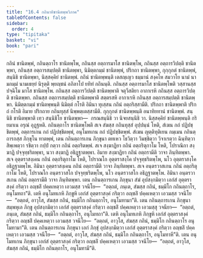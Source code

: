 ```yaml
---
title: "16.4 กถินาทิชานิตพฺพวิภาค"
tableOfContents: false
sidebar:
  order: 4
type: "tipitaka"
basket: "vi"
book: "pari"
---
```



<DynamicBreadcrumb />

<Division number="412" book="pari">

<Paragraph number="1904" book="pari">
กถินํ ชานิตพฺพํ, กถินตฺถาโร ชานิตพฺโพ, กถินสฺส อตฺถารมาโส ชานิตพฺโพ, กถินสฺส อตฺถารวิปตฺติ ชานิตพฺพา, กถินสฺส อตฺถารสมฺปตฺติ ชานิตพฺพา, นิมิตฺตกมฺมํ ชานิตพฺพํ, ปริกถา ชานิตพฺพา, กุกฺกุกตํ ชานิตพฺพํ, สนฺนิธิ ชานิตพฺพา, นิสฺสคฺคิยํ ชานิตพฺพํ.
</Paragraph>

<Paragraph number="1905" book="pari">
<Emphasis>กถินํ ชานิตพฺพนฺ</Emphasis>ติ เตสญฺเญว ธมฺมานํ สงฺคโห สมวาโย นามํ นามกมฺมํ นามเธยฺยํ นิรุตฺติ พฺยญฺชนํ อภิลาโป ยทิทํ กถินนฺติ.
</Paragraph>

<Paragraph number="1906" book="pari">
<Emphasis>กถินสฺส อตฺถารมาโส ชานิตพฺโพ</Emphasis>ติ วสฺสานสฺส ปจฺฉิโม มาโส ชานิตพฺโพ.
</Paragraph>

<Paragraph number="1907" book="pari">
<Emphasis>กถินสฺส อตฺถารวิปตฺติ ชานิตพฺพา</Emphasis>ติ จตุวีสติยา อากาเรหิ กถินสฺส อตฺถารวิปตฺติ ชานิตพฺพา.
</Paragraph>

<Paragraph number="1908" book="pari">
<Emphasis>กถินสฺส อตฺถารสมฺปตฺติ ชานิตพฺพา</Emphasis>ติ สตฺตรสหิ อากาเรหิ กถินสฺส อตฺถารสมฺปตฺติ ชานิตพฺพา.
</Paragraph>

<Paragraph number="1909" book="pari">
<Emphasis>นิมิตฺตกมฺมํ ชานิตพฺพนฺ</Emphasis>ติ นิมิตฺตํ กโรติ อิมินา ทุเสฺสน กถินํ อตฺถริสฺสามีติ.
</Paragraph>

<Paragraph number="1910" book="pari">
<Emphasis>ปริกถา ชานิตพฺพา</Emphasis>ติ ปริกถํ กโรติ อิมาย ปริกถาย กถินทุสฺสํ นิพฺพตฺเตสฺสามีติ.
</Paragraph>

<Paragraph number="1911" book="pari">
<Emphasis>กุกฺกุกตํ ชานิตพฺพนฺ</Emphasis>ติ อนาทิยทานํ ชานิตพฺพํ.
</Paragraph>

<Paragraph number="1912" book="pari">
<Emphasis>สนฺนิธิ ชานิตพฺพา</Emphasis>ติ เทฺว สนฺนิธิโย ชานิตพฺพา—  กรณสนฺนิธิ วา นิจยสนฺนิธิ วา.
</Paragraph>

<Paragraph number="1913" book="pari">
<Emphasis>นิสฺสคฺคิยํ ชานิตพฺพนฺ</Emphasis>ติ กริยมาเน อรุณํ อุฏฺฐหติ.
</Paragraph>

<Paragraph number="1914" book="pari">
<Emphasis>กถินตฺถาโร ชานิตพฺโพ</Emphasis>ติ สเจ สํฆสฺส กถินทุสฺสํ อุปฺปนฺนํ โหติ, สํเฆน กถํ ปฏิปชฺชิตพฺพํ, อตฺถารเกน กถํ ปฏิปชฺชิตพฺพํ, อนุโมทเกน กถํ ปฏิปชฺชิตพฺพํ.
</Paragraph>

</Division>
<Division number="413" book="pari">

<Paragraph number="1915" book="pari">
สํเฆน ญตฺติทุติเยน กมฺเมน กถินตฺถารกสฺส ภิกฺขุโน ทาตพฺพํ, เตน กถินตฺถารเกน ภิกฺขุนา ตทเหว โธวิตฺวา วิมชฺชิตฺวา วิจาเรตฺวา ฉินฺทิตฺวา สิพฺเพตฺวา รชิตฺวา กปฺปํ กตฺวา กถินํ อตฺถริตพฺพํ. สเจ สงฺฆาฏิยา กถินํ อตฺถริตุกาโม โหติ, โปราณิกา สงฺฆาฏิ ปจฺจุทฺธริตพฺพา, นวา สงฺฆาฏิ อธิฏฺฐาตพฺพา. อิมาย สงฺฆาฏิยา กถินํ อตฺถรามีติ วาจา ภินฺทิตพฺพา. สเจ อุตฺตราสงฺเคน กถินํ อตฺถริตุกาโม โหติ, โปราณโก อุตฺตราสงฺโค ปจฺจุทฺธริตพฺโพ, นโว อุตฺตราสงฺโค อธิฏฺฐาตพฺโพ. อิมินา อุตฺตราสงฺเคน กถินํ อตฺถรามีติ วาจา ภินฺทิตพฺพา. สเจ อนฺตรวาสเกน กถินํ อตฺถริตุกาโม โหติ, โปราณโก อนฺตรวาสโก ปจฺจุทฺธริตพฺโพ, นโว อนฺตรวาสโก อธิฏฺฐาตพฺโพ. อิมินา อนฺตรวาสเกน กถินํ อตฺถรามีติ วาจา ภินฺทิตพฺพา. เตน กถินตฺถารเกน ภิกฺขุนา สํฆํ อุปสงฺกมิตฺวา เอกํสํ อุตฺตราสงฺคํ กริตฺวา อญฺชลิํ ปคฺคเหตฺวา เอวมสฺส วจนีโย—  “อตฺถตํ, ภนฺเต, สํฆสฺส กถินํ, ธมฺมิโก กถินตฺถาโร, อนุโมทถา”ติ. เตหิ อนุโมทเกหิ ภิกฺขูหิ เอกํสํ อุตฺตราสงฺคํ กริตฺวา อญฺชลิํ ปคฺคเหตฺวา เอวมสฺส วจนีโย—  “อตฺถตํ, อาวุโส, สํฆสฺส กถินํ, ธมฺมิโก กถินตฺถาโร, อนุโมทามา”ติ. เตน กถินตฺถารเกน ภิกฺขุนา สมฺพหุเล ภิกฺขู อุปสงฺกมิตฺวา เอกํสํ อุตฺตราสงฺคํ กริตฺวา อญฺชลิํ ปคฺคเหตฺวา เอวมสฺสุ วจนียา—  “อตฺถตํ, ภนฺเต, สํฆสฺส กถินํ, ธมฺมิโก กถินตฺถาโร, อนุโมทถา”ติ. เตหิ อนุโมทเกหิ ภิกฺขูหิ เอกํสํ อุตฺตราสงฺคํ กริตฺวา อญฺชลิํ ปคฺคเหตฺวา เอวมสฺส วจนีโย—  “อตฺถตํ, อาวุโส, สํฆสฺส กถินํ, ธมฺมิโก กถินตฺถาโร อนุโมทามา”ติ. เตน กถินตฺถารเกน ภิกฺขุนา เอกํ ภิกฺขุํ อุปสงฺกมิตฺวา เอกํสํ อุตฺตราสงฺคํ กริตฺวา อญฺชลิํ ปคฺคเหตฺวา เอวมสฺส วจนีโย—  “อตฺถตํ, อาวุโส, สํฆสฺส กถินํ, ธมฺมิโก กถินตฺถาโร, อนุโมทาหี”ติ. เตน อนุโมทเกน ภิกฺขุนา เอกํสํ อุตฺตราสงฺคํ กริตฺวา อญฺชลิํ ปคฺคเหตฺวา เอวมสฺส วจนีโย—  “อตฺถตํ, อาวุโส, สํฆสฺส กถินํ, ธมฺมิโก กถินตฺถาโร, อนุโมทามี”ติ.
</Paragraph>
</Division>